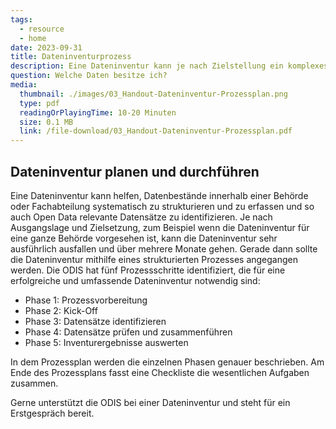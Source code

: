 ```yaml
---
tags:
  - resource
  - home
date: 2023-09-31
title: Dateninventurprozess
description: Eine Dateninventur kann je nach Zielstellung ein komplexes Unterfangen sein, bei dem ein strukturiertes Vorgehen hilft. Die ODIS hat in einem Prozessplan die wesentlichen Schritte von der Prozessvorbereitung bis hin zur Auswertung des Dateninventurprozesses zusammengefasst und stellt eine Checkliste zur Verfügung.
question: Welche Daten besitze ich?
media:
  thumbnail: ./images/03_Handout-Dateninventur-Prozessplan.png
  type: pdf
  readingOrPlayingTime: 10-20 Minuten
  size: 0.1 MB
  link: /file-download/03_Handout-Dateninventur-Prozessplan.pdf
---
```


## Dateninventur planen und durchführen 

Eine Dateninventur kann helfen, Datenbestände innerhalb einer Behörde oder Fachabteilung systematisch zu strukturieren und zu erfassen und so auch Open Data relevante Datensätze zu identifizieren. Je nach Ausgangslage und Zielsetzung, zum Beispiel wenn die Dateninventur für eine ganze Behörde vorgesehen ist, kann die Dateninventur sehr ausführlich ausfallen und über mehrere Monate gehen. Gerade dann sollte die Dateninventur mithilfe eines strukturierten Prozesses angegangen werden. Die ODIS hat fünf Prozessschritte identifiziert, die für eine erfolgreiche und umfassende Dateninventur notwendig sind:

-	Phase 1: Prozessvorbereitung
-	Phase 2: Kick-Off
-	Phase 3: Datensätze identifizieren
-	Phase 4: Datensätze prüfen und zusammenführen
-	Phase 5: Inventurergebnisse auswerten

In dem Prozessplan werden die einzelnen Phasen genauer beschrieben. Am Ende des Prozessplans fasst eine Checkliste die wesentlichen Aufgaben zusammen. 

Gerne unterstützt die ODIS bei einer Dateninventur und steht für ein Erstgespräch bereit.

<PdfEmbed
  filePath="/file-download/03_Handout-Dateninventur-Prozessplan.pdf"
  downloadLinkText="Download Handout"
  mediaMetadata={frontmatter.media}
/>
